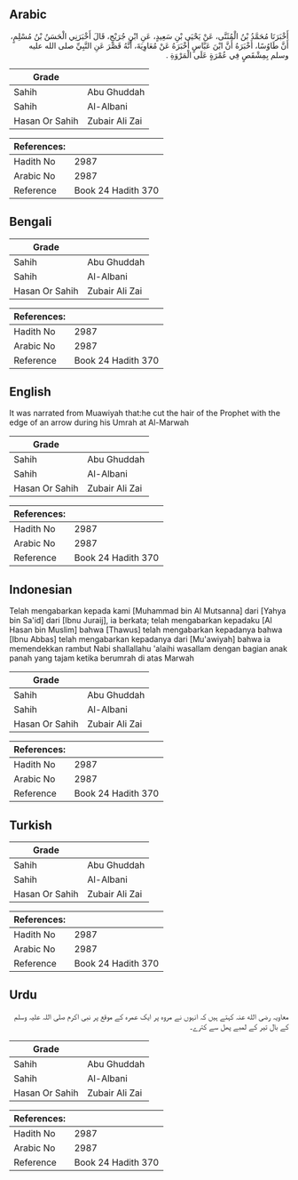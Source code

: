 ## Arabic


<div dir="rtl" lang="ar" style={{fontSize:'larger',backgroundColor:'#f8f9fa',padding:20}}>
أَخْبَرَنَا مُحَمَّدُ بْنُ الْمُثَنَّى، عَنْ يَحْيَى بْنِ سَعِيدٍ، عَنِ ابْنِ جُرَيْجٍ، قَالَ أَخْبَرَنِي الْحَسَنُ بْنُ مُسْلِمٍ، أَنَّ طَاوُسًا، أَخْبَرَهُ أَنَّ ابْنَ عَبَّاسٍ أَخْبَرَهُ عَنْ مُعَاوِيَةَ، أَنَّهُ قَصَّرَ عَنِ النَّبِيِّ صلى الله عليه وسلم بِمِشْقَصٍ فِي عُمْرَةٍ عَلَى الْمَرْوَةِ ‏.‏
</div>
<div style={{backgroundColor:'#f8f9fa',padding:20, marginBottom: 10}}><table> <thead> <tr> <th>Grade</th> <th></th> </tr> </thead> <tbody> <tr><td>Sahih</td><td>Abu Ghuddah</td></tr><tr><td>Sahih</td><td>Al-Albani</td></tr><tr><td>Hasan Or Sahih</td><td>Zubair Ali Zai</td></tr></tbody></table><table> <thead> <tr> <th>References:</th> <th></th> </tr> </thead> <tbody><tr><td>Hadith No</td><td>2987</td></tr><tr><td>Arabic No</td><td>2987</td></tr><tr><td>Reference</td><td>Book 24 Hadith 370</td></tr></tbody></table></div>

## Bengali


<div dir="ltr" lang="bn" style={{fontSize:'larger',backgroundColor:'#f8f9fa',padding:20}}>

</div>
<div style={{backgroundColor:'#f8f9fa',padding:20, marginBottom: 10}}><table> <thead> <tr> <th>Grade</th> <th></th> </tr> </thead> <tbody> <tr><td>Sahih</td><td>Abu Ghuddah</td></tr><tr><td>Sahih</td><td>Al-Albani</td></tr><tr><td>Hasan Or Sahih</td><td>Zubair Ali Zai</td></tr></tbody></table><table> <thead> <tr> <th>References:</th> <th></th> </tr> </thead> <tbody><tr><td>Hadith No</td><td>2987</td></tr><tr><td>Arabic No</td><td>2987</td></tr><tr><td>Reference</td><td>Book 24 Hadith 370</td></tr></tbody></table></div>

## English


<div dir="ltr" lang="en" style={{fontSize:'larger',backgroundColor:'#f8f9fa',padding:20}}>
It was narrated from Muawiyah that:he cut the hair of the Prophet with the edge of an arrow during his Umrah at Al-Marwah
</div>
<div style={{backgroundColor:'#f8f9fa',padding:20, marginBottom: 10}}><table> <thead> <tr> <th>Grade</th> <th></th> </tr> </thead> <tbody> <tr><td>Sahih</td><td>Abu Ghuddah</td></tr><tr><td>Sahih</td><td>Al-Albani</td></tr><tr><td>Hasan Or Sahih</td><td>Zubair Ali Zai</td></tr></tbody></table><table> <thead> <tr> <th>References:</th> <th></th> </tr> </thead> <tbody><tr><td>Hadith No</td><td>2987</td></tr><tr><td>Arabic No</td><td>2987</td></tr><tr><td>Reference</td><td>Book 24 Hadith 370</td></tr></tbody></table></div>

## Indonesian


<div dir="ltr" lang="id" style={{fontSize:'larger',backgroundColor:'#f8f9fa',padding:20}}>
Telah mengabarkan kepada kami [Muhammad bin Al Mutsanna] dari [Yahya bin Sa'id] dari [Ibnu Juraij], ia berkata; telah mengabarkan kepadaku [Al Hasan bin Muslim] bahwa [Thawus] telah mengabarkan kepadanya bahwa [Ibnu Abbas] telah mengabarkan kepadanya dari [Mu'awiyah] bahwa ia memendekkan rambut Nabi shallallahu 'alaihi wasallam dengan bagian anak panah yang tajam ketika berumrah di atas Marwah
</div>
<div style={{backgroundColor:'#f8f9fa',padding:20, marginBottom: 10}}><table> <thead> <tr> <th>Grade</th> <th></th> </tr> </thead> <tbody> <tr><td>Sahih</td><td>Abu Ghuddah</td></tr><tr><td>Sahih</td><td>Al-Albani</td></tr><tr><td>Hasan Or Sahih</td><td>Zubair Ali Zai</td></tr></tbody></table><table> <thead> <tr> <th>References:</th> <th></th> </tr> </thead> <tbody><tr><td>Hadith No</td><td>2987</td></tr><tr><td>Arabic No</td><td>2987</td></tr><tr><td>Reference</td><td>Book 24 Hadith 370</td></tr></tbody></table></div>

## Turkish


<div dir="ltr" lang="tr" style={{fontSize:'larger',backgroundColor:'#f8f9fa',padding:20}}>

</div>
<div style={{backgroundColor:'#f8f9fa',padding:20, marginBottom: 10}}><table> <thead> <tr> <th>Grade</th> <th></th> </tr> </thead> <tbody> <tr><td>Sahih</td><td>Abu Ghuddah</td></tr><tr><td>Sahih</td><td>Al-Albani</td></tr><tr><td>Hasan Or Sahih</td><td>Zubair Ali Zai</td></tr></tbody></table><table> <thead> <tr> <th>References:</th> <th></th> </tr> </thead> <tbody><tr><td>Hadith No</td><td>2987</td></tr><tr><td>Arabic No</td><td>2987</td></tr><tr><td>Reference</td><td>Book 24 Hadith 370</td></tr></tbody></table></div>

## Urdu


<div dir="rtl" lang="ur" style={{fontSize:'larger',backgroundColor:'#f8f9fa',padding:20}}>
معاویہ رضی الله عنہ کہتے ہیں کہ انہوں نے مروہ پر ایک عمرہ کے موقع پر نبی اکرم صلی اللہ علیہ وسلم کے بال تیر کے لمبے پھل سے کترے۔
</div>
<div style={{backgroundColor:'#f8f9fa',padding:20, marginBottom: 10}}><table> <thead> <tr> <th>Grade</th> <th></th> </tr> </thead> <tbody> <tr><td>Sahih</td><td>Abu Ghuddah</td></tr><tr><td>Sahih</td><td>Al-Albani</td></tr><tr><td>Hasan Or Sahih</td><td>Zubair Ali Zai</td></tr></tbody></table><table> <thead> <tr> <th>References:</th> <th></th> </tr> </thead> <tbody><tr><td>Hadith No</td><td>2987</td></tr><tr><td>Arabic No</td><td>2987</td></tr><tr><td>Reference</td><td>Book 24 Hadith 370</td></tr></tbody></table></div>